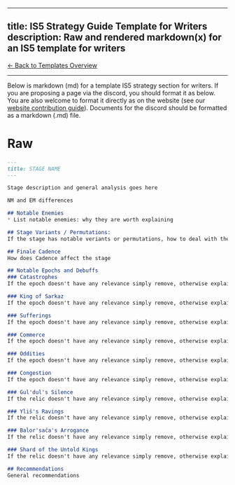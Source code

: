 
---
title: IS5 Strategy Guide Template for Writers
description: Raw and rendered markdown(x) for an IS5 template for writers
---

<div class="back-button-container">
  <a href="/templates/overview/" class="back-button">
    <span class="back-arrow">←</span>
    <span class="back-text">Back to Templates Overview</span>
  </a>
</div>

---


Below is markdown (md) for a template IS5 strategy section for writers. If you are proposing a page via the discord, you should format it as below. You are also welcome to format it directly as on the website (see our <a href="https://is-central.github.io/contribute/" target="_blank" rel="noopener noreferrer">website contribution guide</a>). Documents for the discord should be formatted as a markdown (.md) file.

# Raw

```md
---
title: STAGE NAME
---

Stage description and general analysis goes here

NM and EM differences

## Notable Enemies
* List notable enemies: why they are worth explaining

## Stage Variants / Permutations:
If the stage has notable veriants or permutations, how to deal with them

## Finale Cadence
How does Cadence affect the stage

## Notable Epochs and Debuffs
### Catastrophes
If the epoch doesn't have any relevance simply remove, otherwise explain how it affects particularly this stage over others.

### King of Sarkaz
If the epoch doesn't have any relevance simply remove, otherwise explain how it affects particularly this stage over others.

### Sufferings
If the epoch doesn't have any relevance simply remove, otherwise explain how it affects particularly this stage over others.

### Commerce
If the epoch doesn't have any relevance simply remove, otherwise explain how it affects particularly this stage over others.

### Oddities
If the epoch doesn't have any relevance simply remove, otherwise explain how it affects particularly this stage over others.

### Congestion
If the epoch doesn't have any relevance simply remove, otherwise explain how it affects particularly this stage over others.

### Gul'dul's Silence
If the relic doesn't have any relevance simply remove, otherwise explain how it affects particularly this stage over others.

### Yliš's Ravings
If the relic doesn't have any relevance simply remove, otherwise explain how it affects particularly this stage over others.

### Balor'sača's Arrogance
If the relic doesn't have any relevance simply remove, otherwise explain how it affects particularly this stage over others.

### Shard of the Untold Kings
If the relic doesn't have any relevance simply remove, otherwise explain how it affects particularly this stage over others.

## Recommendations
General recommendations
```


